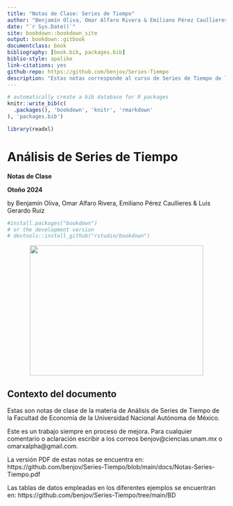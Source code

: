 ```yaml
--- 
title: "Notas de Clase: Series de Tiempo"
author: "Benjamín Oliva, Omar Alfaro Rivera & Emiliano Pérez Caullieres"
date: "`r Sys.Date()`"
site: bookdown::bookdown_site
output: bookdown::gitbook
documentclass: book
bibliography: [book.bib, packages.bib]
biblio-style: apalike
link-citations: yes
github-repo: https://github.com/benjov/Series-Tiempo
description: "Estas notas corresponde al curso de Series de Tiempo de la Facultad de Economía de la UNAM. Este es un trabajo siempre en proceso de mejora, para cualquier comentario o aclaración, contactar al correo benjov@ciencias.unam.mx o omarxalpha@gmail.com"
---
```


```r
# automatically create a bib database for R packages
knitr::write_bib(c(
  .packages(), 'bookdown', 'knitr', 'rmarkdown'
), 'packages.bib')

library(readxl)

```

# Análisis de Series de Tiempo {-}

**Notas de Clase**

__Otoño 2024__

by Benjamín Oliva, Omar Alfaro Rivera, Emiliano Pérez Caullieres & Luis Gerardo Ruiz


```r
#install.packages("bookdown")
# or the development version
# devtools::install_github("rstudio/bookdown")
```


![](Portada.png){ width="400" height="300" style="display: block; margin: 0 auto" }

## Contexto del documento {-}

Estas son notas de clase de la materia de Análisis de Series de Tiempo de la Facultad de Economía de la Universidad Nacional Autónoma de México.

Este es un trabajo siempre en proceso de mejora. Para cualquier comentario o aclaración escribir a los correos benjov@ciencias.unam.mx o omarxalpha@gmail.com.

La versión PDF de estas notas se encuentra en: https://github.com/benjov/Series-Tiempo/blob/main/docs/Notas-Series-Tiempo.pdf

Las tablas de datos empleadas en los diferentes ejemplos se encuentran en: https://github.com/benjov/Series-Tiempo/tree/main/BD


